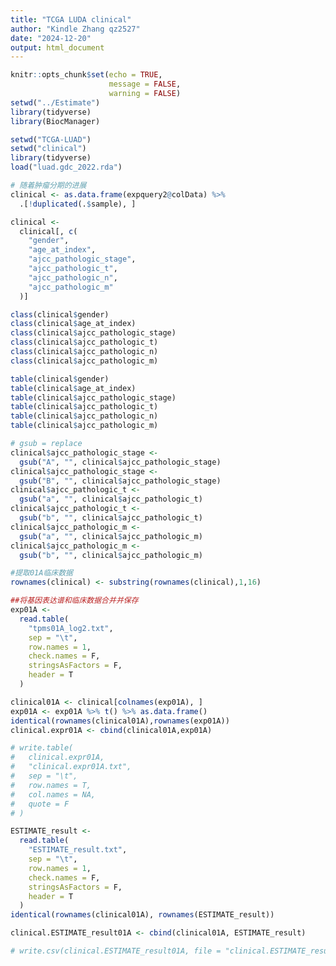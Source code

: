 ```yaml
---
title: "TCGA LUDA clinical"
author: "Kindle Zhang qz2527"
date: "2024-12-20"
output: html_document
---
```


```r
knitr::opts_chunk$set(echo = TRUE,
                      message = FALSE,
                      warning = FALSE)
setwd("../Estimate")
library(tidyverse)
library(BiocManager)
```

```r
setwd("TCGA-LUAD")
setwd("clinical")
library(tidyverse)
load("luad.gdc_2022.rda")

# 随着肿瘤分期的进展
clinical <- as.data.frame(expquery2@colData) %>%
  .[!duplicated(.$sample), ]

clinical <-
  clinical[, c(
    "gender",
    "age_at_index",
    "ajcc_pathologic_stage",
    "ajcc_pathologic_t",
    "ajcc_pathologic_n",
    "ajcc_pathologic_m"
  )]

class(clinical$gender)
class(clinical$age_at_index)
class(clinical$ajcc_pathologic_stage)
class(clinical$ajcc_pathologic_t)
class(clinical$ajcc_pathologic_n)
class(clinical$ajcc_pathologic_m)

table(clinical$gender)
table(clinical$age_at_index)
table(clinical$ajcc_pathologic_stage)
table(clinical$ajcc_pathologic_t)
table(clinical$ajcc_pathologic_n)
table(clinical$ajcc_pathologic_m)

# gsub = replace
clinical$ajcc_pathologic_stage <-
  gsub("A", "", clinical$ajcc_pathologic_stage)
clinical$ajcc_pathologic_stage <-
  gsub("B", "", clinical$ajcc_pathologic_stage)
clinical$ajcc_pathologic_t <-
  gsub("a", "", clinical$ajcc_pathologic_t)
clinical$ajcc_pathologic_t <-
  gsub("b", "", clinical$ajcc_pathologic_t)
clinical$ajcc_pathologic_m <-
  gsub("a", "", clinical$ajcc_pathologic_m)
clinical$ajcc_pathologic_m <-
  gsub("b", "", clinical$ajcc_pathologic_m)

#提取01A临床数据
rownames(clinical) <- substring(rownames(clinical),1,16)

##将基因表达谱和临床数据合并并保存
exp01A <-
  read.table(
    "tpms01A_log2.txt",
    sep = "\t",
    row.names = 1,
    check.names = F,
    stringsAsFactors = F,
    header = T
  )

clinical01A <- clinical[colnames(exp01A), ]
exp01A <- exp01A %>% t() %>% as.data.frame()
identical(rownames(clinical01A),rownames(exp01A))
clinical.expr01A <- cbind(clinical01A,exp01A)

# write.table(
#   clinical.expr01A,
#   "clinical.expr01A.txt",
#   sep = "\t",
#   row.names = T,
#   col.names = NA,
#   quote = F
# )

ESTIMATE_result <-
  read.table(
    "ESTIMATE_result.txt",
    sep = "\t",
    row.names = 1,
    check.names = F,
    stringsAsFactors = F,
    header = T
  )
identical(rownames(clinical01A), rownames(ESTIMATE_result))

clinical.ESTIMATE_result01A <- cbind(clinical01A, ESTIMATE_result)

# write.csv(clinical.ESTIMATE_result01A, file = "clinical.ESTIMATE_result01A.csv")


```

